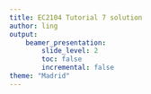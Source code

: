 ```yaml
---
title: EC2104 Tutorial 7 solution
author: ling
output:
    beamer_presentation:
        slide_level: 2
        toc: false
        incremental: false
theme: "Madrid"
---
```


